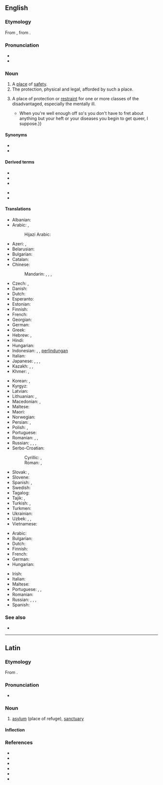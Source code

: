 ==English==

===Etymology===
From {{bor|en|la|asylum}}, from {{der|en|grc|ἄσυλον}}.

===Pronunciation===
* {{audio|en-us-asylum.ogg|Audio (US)|lang=en}}
* {{IPA|/əˈsaɪləm/|lang=en}}

===Noun===
{{en-noun|s|asyla}}

# A [[place]] of [[safety]].
# The protection, physical and legal, afforded by such a place.
# {{lb|en|dated}} A place of protection or [[restraint]] for one or more classes of the disadvantaged, especially the mentally ill.
#* {{quote-book|year=1913|author={{w|Joseph C. Lincoln}}|chapter=5
|title=[http://openlibrary.org/works/OL5535161W Mr. Pratt's Patients]
|passage=Of all the queer collections of humans outside of a crazy '''asylum''', it seemed to me this sanitarium was the cup winner. {{...}} When you're well enough off so's you don't have to fret about anything but your heft or your diseases you begin to get queer, I suppose.}}

====Synonyms====
* {{l|en|sanctuary}}
* {{l|en|shelter}}

====Derived terms====
{{der-top}}
* {{l|en|asylee}}
* {{l|en|asylum seeker}}
* {{l|en|insane asylum}}
{{der-mid}}
* {{l|en|mental asylum}}
* {{l|en|orphan asylum}}
{{der-bottom}}

====Translations====
{{trans-top|place of safety}}
* Albanian: {{t+|sq|azil|m}}
* Arabic: {{t|ar|مَلْجَأ|m}}, {{t+|ar|مَوْئِل|m}}
*: Hijazi Arabic: {{t|acw|مَلْجَأ|m|tr=maljaʼ}}
* Azeri: {{t|az|pənah}}, {{t|az|sığınacaq}}
* Belarusian: {{t|be|прыту́лак|m}}
* Bulgarian: {{t+|bg|убе́жище|n}}
* Catalan: {{t+|ca|asil|m}}
* Chinese:
*: Mandarin: {{t+|cmn|庇護|sc=Hani}}, {{t+|cmn|庇护|tr=bìhù|sc=Hani}}, {{t+|cmn|避難所|sc=Hani}}, {{t+|cmn|避难所|tr=bìnànsuǒ|sc=Hani}}
* Czech: {{t+|cs|útočiště|n}}, {{t+|cs|azyl|m}}
* Danish: {{t+|da|asyl|n}}
* Dutch: {{t+|nl|asiel|n}}
* Esperanto: {{t|eo|azilo}}
* Estonian: {{t|et|varjupaik}}
* Finnish: {{t+|fi|turvapaikka}}
* French: {{t+|fr|asile|m}}
* Georgian: {{t|ka|თავშესაფარი|sc=Geor}}
* German: {{t+|de|Asyl|m}}
* Greek: {{t+|el|άσυλο}}
* Hebrew: {{t|he|הקדש|tr=hekdeish}}, {{t+|he|מדיני}}
* Hindi: {{t-needed|hi}}
* Hungarian: {{t+|hu|menhely}}
* Indonesian: {{t|id|asilum}}, {{t+|id|suaka}}, [[lindung|perlindungan]]
* Italian: {{t+|it|asilo|m}}
* Japanese: {{t|ja|アジール|tr=ajīru}}, {{t|ja|アサイラム|tr=asairamu|sc=Jpan}}, {{t|ja|避難所|tr=hinanjo}}, {{t|ja|養護施設|tr=yōgo sisetsu}}
* Kazakh: {{t|kk|баспана}}, {{t|kk|бассауға}}, {{t|kk|пана}}
* Khmer: {{t+|km|បដិសរណដ្ឋាន|tr=pa’de’sa’ra’nattʰaan|sc=Khmr}}, {{t|km|ទីជ្រកកោន|tr=tii crɔɔk kaon|sc=Khmr}}
{{trans-mid}}
* Korean: {{t+|ko|망명}}, {{t+|ko|피난처}}
* Kyrgyz: {{t|ky|башкалка}}
* Latvian: {{t|lv|patvērums|m}}
* Lithuanian: {{t|lt|prieglauda|f}}, {{t|lt|prieglobstis|m}}
* Macedonian: {{t|mk|уточиште|n}}, {{t|mk|азил|m}}
* Maltese: {{t|mt|refuġju}}
* Maori: {{t|mi|piringa}}
* Norwegian: {{t|no|asyl|c}}
* Persian: {{t+|fa|پناه|tr=panâh}}, {{t+|fa|پناه گاه|tr=panâh gâh}}
* Polish: {{t+|pl|azyl|m}}, {{t+|pl|przytułek|m}}
* Portuguese: {{t+|pt|asilo|m}}
* Romanian: {{t+|ro|azil|n}}, {{t+|ro|adăpost|n}}, {{t+|ro|sanctuar|n}}
* Russian: {{t+|ru|убе́жище|n}}, {{t+|ru|прибе́жище|n}}, {{t+|ru|приста́нище|n}}, {{t+|ru|прию́т|m}}
* Serbo-Croatian:
*: Cyrillic: {{t|sh|азил|m|sc=Cyrl}}, {{t|sh|уточиште|n|sc=Cyrl}}
*: Roman: {{t+|sh|azil|m}}, {{t+|sh|utočište|n}}
* Slovak: {{t|sk|azyl|m}}, {{t|sk|útočište|n}}
* Slovene: {{t+|sl|azil|m}}
* Spanish: {{t+|es|asilo|m}}, {{t+|es|santuario|m}}
* Swedish: {{t+|sv|asyl|c}}
* Tagalog: {{t|tl|kalingaan}}
* Tajik: {{t|tg|паноҳгоҳ}}, {{t|tg|паноҳ}}
* Turkish: {{t+|tr|sığınak}}, {{t+|tr|iltica}}
* Turkmen: {{t|tk|gaçybatalga}}
* Ukrainian: {{t+|uk|приту́лок|m}}
* Uzbek: {{t+|uz|boshpana}}, {{t+|uz|joy}}, {{t+|uz|panoh}}
* Vietnamese: {{t|vi|viện cứu tế}}
{{trans-bottom}}

{{trans-top|mental asylum}}
* Arabic: {{t|ar|لُجُوء|m}}
* Bulgarian: {{t|bg|лудница|f}}
* Dutch: {{t|nl|psychiatrische instelling|f}}
* Finnish: {{t+|fi|mielisairaala}}
* French: {{t|fr|asile psychiatrique|m}}
* German: {{t|de|psychiatrische Anstalt|f}}
* Hungarian: {{t+|hu|elmegyógyintézet}}
{{trans-mid}}
* Irish: {{t|ga|gealtlann|f}}
* Italian: {{t+|it|manicomio|m}}
* Maltese: {{t|mt|manikomju}}
* Portuguese: {{t+|pt|manicómio|m}} {{qualifier|Portugal}}, {{t+|pt|manicômio|m}} {{qualifier|Brazil}}, {{t+|pt|hospício}} {{qualifier|Brazil}}
* Romanian: {{t+|ro|azil|n}}
* Russian: {{t+|ru|психиатри́ческая больни́ца|f}}, {{t+|ru|психбольни́ца|f}}, {{t+|ru|психу́шка|f}} {{qualifier|colloquial}}, {{t+|ru|дурдо́м|m}} {{qualifier|pejorative}}
* Spanish: {{t+|es|manicomio|m}}
{{trans-bottom}}

===See also===
* {{l|en|refugee}}

----

==Latin==

===Etymology===
From {{der|la|grc|ἄσυλον}}.

===Pronunciation===
* {{la-IPA|asȳlum}}

===Noun===
{{la-noun|asȳlum|asȳlī|n|second}}

# [[#English|asylum]] (place of refuge), [[sanctuary]]

====Inflection====
{{la-decl-2nd-N|asȳl}}

===References===
* {{R:L&S}}
* {{R:Elementary Lewis}}
* {{R:Gaffiot}}
* {{R:Peck}}
* {{R:Platner}}
* {{R:Smith's Antiquities}}